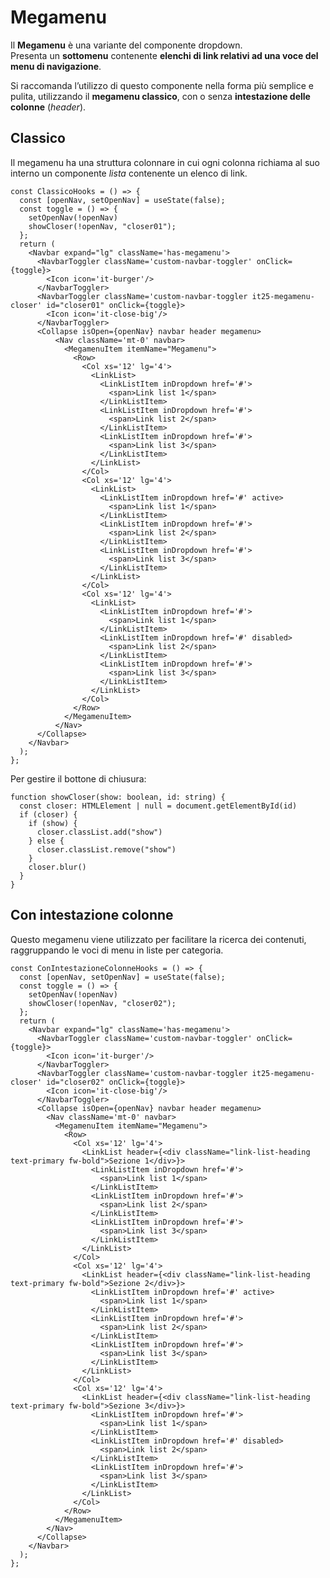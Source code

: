 
<Meta of={MegamenuStories} />

# Megamenu


Il **Megamenu** è una variante del componente dropdown.\
Presenta un **sottomenu** contenente **elenchi di link relativi ad una voce del menu di navigazione**.

Si raccomanda l’utilizzo di questo componente nella forma più semplice e pulita, utilizzando il **megamenu classico**, con o senza **intestazione delle colonne** (_header_).

## Classico

Il megamenu ha una struttura colonnare in cui ogni colonna richiama al suo interno un componente _lista_ contenente un elenco di link.

<Canvas of={MegamenuStories.Classico} />

```tsx
const ClassicoHooks = () => {
  const [openNav, setOpenNav] = useState(false);
  const toggle = () => {
    setOpenNav(!openNav)
    showCloser(!openNav, "closer01");
  };
  return (
    <Navbar expand="lg" className='has-megamenu'>
      <NavbarToggler className='custom-navbar-toggler' onClick={toggle}>
        <Icon icon='it-burger'/>
      </NavbarToggler>
      <NavbarToggler className='custom-navbar-toggler it25-megamenu-closer' id="closer01" onClick={toggle}>
        <Icon icon='it-close-big'/>
      </NavbarToggler>
      <Collapse isOpen={openNav} navbar header megamenu>
          <Nav className='mt-0' navbar>
            <MegamenuItem itemName="Megamenu">
              <Row>
                <Col xs='12' lg='4'>
                  <LinkList>
                    <LinkListItem inDropdown href='#'>
                      <span>Link list 1</span>
                    </LinkListItem>
                    <LinkListItem inDropdown href='#'>
                      <span>Link list 2</span>
                    </LinkListItem>
                    <LinkListItem inDropdown href='#'>
                      <span>Link list 3</span>
                    </LinkListItem>
                  </LinkList>
                </Col>
                <Col xs='12' lg='4'>
                  <LinkList>
                    <LinkListItem inDropdown href='#' active>
                      <span>Link list 1</span>
                    </LinkListItem>
                    <LinkListItem inDropdown href='#'>
                      <span>Link list 2</span>
                    </LinkListItem>
                    <LinkListItem inDropdown href='#'>
                      <span>Link list 3</span>
                    </LinkListItem>
                  </LinkList>
                </Col>
                <Col xs='12' lg='4'>
                  <LinkList>
                    <LinkListItem inDropdown href='#'>
                      <span>Link list 1</span>
                    </LinkListItem>
                    <LinkListItem inDropdown href='#' disabled>
                      <span>Link list 2</span>
                    </LinkListItem>
                    <LinkListItem inDropdown href='#'>
                      <span>Link list 3</span>
                    </LinkListItem>
                  </LinkList>
                </Col>
              </Row>
            </MegamenuItem>
          </Nav>
      </Collapse>
    </Navbar>
  );
};
```

Per gestire il bottone di chiusura:
```tsx
function showCloser(show: boolean, id: string) {
  const closer: HTMLElement | null = document.getElementById(id)
  if (closer) {
    if (show) {
      closer.classList.add("show")
    } else {
      closer.classList.remove("show")
    }
    closer.blur()
  }
}
```

## Con intestazione colonne

Questo megamenu viene utilizzato per facilitare la ricerca dei contenuti, raggruppando le voci di menu in liste per categoria.

<Canvas of={MegamenuStories.ConIntestazioneColonne} />

```tsx
const ConIntestazioneColonneHooks = () => {
  const [openNav, setOpenNav] = useState(false);
  const toggle = () => {
    setOpenNav(!openNav)
    showCloser(!openNav, "closer02");
  };
  return (
    <Navbar expand="lg" className='has-megamenu'>
      <NavbarToggler className='custom-navbar-toggler' onClick={toggle}>
        <Icon icon='it-burger'/>
      </NavbarToggler>
      <NavbarToggler className='custom-navbar-toggler it25-megamenu-closer' id="closer02" onClick={toggle}>
        <Icon icon='it-close-big'/>
      </NavbarToggler>
      <Collapse isOpen={openNav} navbar header megamenu>
        <Nav className='mt-0' navbar>
          <MegamenuItem itemName="Megamenu">
            <Row>
              <Col xs='12' lg='4'>
                <LinkList header={<div className="link-list-heading text-primary fw-bold">Sezione 1</div>}>
                  <LinkListItem inDropdown href='#'>
                    <span>Link list 1</span>
                  </LinkListItem>
                  <LinkListItem inDropdown href='#'>
                    <span>Link list 2</span>
                  </LinkListItem>
                  <LinkListItem inDropdown href='#'>
                    <span>Link list 3</span>
                  </LinkListItem>
                </LinkList>
              </Col>
              <Col xs='12' lg='4'>
                <LinkList header={<div className="link-list-heading text-primary fw-bold">Sezione 2</div>}>
                  <LinkListItem inDropdown href='#' active>
                    <span>Link list 1</span>
                  </LinkListItem>
                  <LinkListItem inDropdown href='#'>
                    <span>Link list 2</span>
                  </LinkListItem>
                  <LinkListItem inDropdown href='#'>
                    <span>Link list 3</span>
                  </LinkListItem>
                </LinkList>
              </Col>
              <Col xs='12' lg='4'>
                <LinkList header={<div className="link-list-heading text-primary fw-bold">Sezione 3</div>}>
                  <LinkListItem inDropdown href='#'>
                    <span>Link list 1</span>
                  </LinkListItem>
                  <LinkListItem inDropdown href='#' disabled>
                    <span>Link list 2</span>
                  </LinkListItem>
                  <LinkListItem inDropdown href='#'>
                    <span>Link list 3</span>
                  </LinkListItem>
                </LinkList>
              </Col>
            </Row>
          </MegamenuItem>
        </Nav>
      </Collapse>
    </Navbar>
  );
};
```

